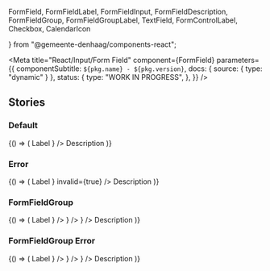   FormField,
  FormFieldLabel,
  FormFieldInput,
  FormFieldDescription,
  FormFieldGroup,
  FormFieldGroupLabel,
  TextField,
  FormControlLabel,
  Checkbox,
  CalendarIcon

} from "@gemeente-denhaag/components-react";

<Meta
  title="React/Input/Form Field"
  component={FormField}
  parameters={{
    componentSubtitle: `${pkg.name} - ${pkg.version}`,
    docs: { source: { type: "dynamic" } },
    status: {
      type: "WORK IN PROGRESS",
    },
  }}
/>

<Description markdown={readme} />

## Stories

### Default

<Canvas>
  <Story name="Default" args={{}}>
    {() => (
      <FormField>
        <FormFieldLabel htmlFor="textfield-1">Label</FormFieldLabel>
        <FormFieldInput>
          <TextField
            id={"textfield-1"}
            aria-describedby={"description-1"}
            placeholder={"Placeholder"}
            icon={<CalendarIcon />}
          />
        </FormFieldInput>
        <FormFieldDescription id="description-1">Description</FormFieldDescription>
      </FormField>
    )}
  </Story>
</Canvas>

### Error

<Canvas>
  <Story name="Error" args={{}}>
    {() => (
      <FormField error={true}>
        <FormFieldLabel htmlFor="textfield-1">Label</FormFieldLabel>
        <FormFieldInput>
          <TextField
            id={"textfield-1"}
            aria-describedby={"description-1"}
            placeholder={"Placeholder"}
            icon={<CalendarIcon />}
            invalid={true}
          />
        </FormFieldInput>
        <FormFieldDescription id="description-1">Description</FormFieldDescription>
      </FormField>
    )}
  </Story>
</Canvas>

### FormFieldGroup

<Canvas>
  <Story name="FormFieldGroup" args={{}}>
    {() => (
      <FormFieldGroup aria-describedby={"description-1"}>
        <FormFieldGroupLabel>Label</FormFieldGroupLabel>
        <FormFieldInput>
          <FormControlLabel
            label="Checkbox One"
            input={
              <Checkbox id={"checkbox-1"} onChange={action("Checkbox One action")} name={"checkbox"} value={"one"} />
            }
          />
          <FormControlLabel
            label="Checkbox Two"
            input={
              <Checkbox id={"checkbox-2"} onChange={action("Checkbox Two action")} name={"checkbox"} value={"two"} />
            }
          />
          <FormControlLabel
            label="Checkbox Three"
            input={
              <Checkbox
                id={"checkbox-3"}
                onChange={action("Checkbox Three action")}
                name={"checkbox"}
                value={"three"}
              />
            }
          />
        </FormFieldInput>
        <FormFieldDescription id="description-1">Description</FormFieldDescription>
      </FormFieldGroup>
    )}
  </Story>
</Canvas>

### FormFieldGroup Error

<Canvas>
  <Story name="FormFieldGroup Error" args={{}}>
    {() => (
      <FormFieldGroup error={true} aria-describedby={"description-1"}>
        <FormFieldGroupLabel>Label</FormFieldGroupLabel>
        <FormFieldInput>
          <FormControlLabel
            label="Checkbox One"
            input={
              <Checkbox
                id={"checkbox-1"}
                error={true}
                onChange={action("Checkbox One action")}
                name={"checkbox"}
                value={"one"}
              />
            }
          />
          <FormControlLabel
            label="Checkbox Two"
            input={
              <Checkbox
                id={"checkbox-2"}
                error={true}
                onChange={action("Checkbox Two action")}
                name={"checkbox"}
                value={"two"}
              />
            }
          />
          <FormControlLabel
            label="Checkbox Three"
            input={
              <Checkbox
                id={"checkbox-3"}
                error={true}
                onChange={action("Checkbox Three action")}
                name={"checkbox"}
                value={"three"}
              />
            }
          />
        </FormFieldInput>
        <FormFieldDescription id="description-1">Description</FormFieldDescription>
      </FormFieldGroup>
    )}
  </Story>
</Canvas>
